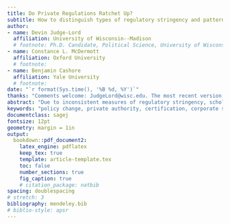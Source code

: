 ```yaml
---
title: Do Private Regulations Ratchet Up?
subtitle: How to distinguish types of regulatory stringency and patterns of change
author: 
- name: Devin Judge-Lord
  affiliation: University of Wisconsin--Madison
  # footnote: Ph.D. Candidate, Political Science, University of Wisconsin--Madison
- name: Constance L. McDermott
  affiliation: Oxford University
  # footnote: 
- name: Benjamin Cashore
  affiliation: Yale University
  # footnote: 
date: "`r format(Sys.time(), '%B %d, %Y')`"
thanks: "Comments welcome: JudgeLord@wisc.edu. The most recent version of this draft is available here: https://github.com/judgelord/FSC-SFI/blob/master/certification.pdf"
abstract: "Due to inconsistent measures of regulatory stringency, scholars offer conflicting accounts about whether competing private governance initiatives “race to the bottom,” “ratchet up,” “converge,” or “diverge.” To remedy this, we offer a framework to distinguish three often-conflated measures: regulatory scope, prescriptiveness, and performance levels. We use our framework to compare competing U.S. forestry certification programs, one founded by environmental activists and their allies, the other by the American Forest & Paper Association. We find “upward” but also divergent policy prescriptiveness, with the activist-founded program adding requirements that impose costs on firms and the industry-backed program mostly adding requirements with net benefits to the sector. These results are consistent with the hypothesis that industry-backed programs emphasize less costly types of stringency than activist-backed programs. Furthermore, we find several more nuanced patterns of change that previous scholarship failed to anticipate, illustrating how disentangling types of stringency can improve theory building and testing."
keywords: "policy change, private authority, certification, corporate social responsibility, private governance"
documentclass: sagej
fontsize: 12pt
geometry: margin = 1in
output: 
  bookdown::pdf_document2:
    latex_engine: pdflatex
    keep_tex: true
    template: article-template.tex
    toc: false
    number_sections: true
    fig_caption: true
    # citation_package: natbib
spacing: doublespacing
# stretch: 3
bibliography: mendeley.bib
# biblio-style: apsr
---
```

